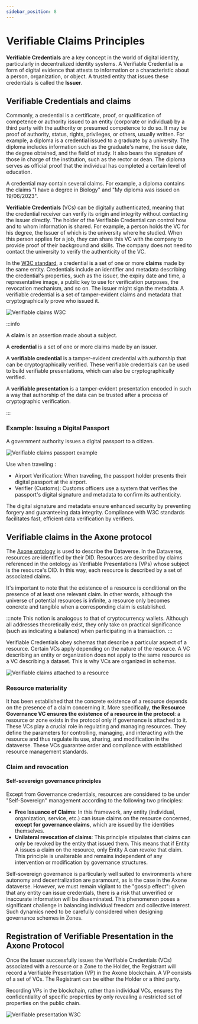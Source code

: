 ```yaml
---
sidebar_position: 8
---
```


# Verifiable Claims Principles

**Verifiable Credentials** are a key concept in the world of digital identity, particularly in decentralized identity systems. A Verifiable Credential is a form of digital evidence that attests to information or a characteristic about a person, organization, or object. A trusted entity that issues these credentials is called the **Issuer**.

## Verifiable Credentials and claims

Commonly, a credential is a certificate, proof, or qualification of competence or authority issued to an entity (corporate or individual) by a third party with the authority or presumed competence to do so. It may be proof of authority, status, rights, privileges, or others, usually written. For example, a diploma is a credential issued to a graduate by a university. The diploma includes information such as the graduate's name, the issue date, the degree obtained, and the field of study. It also bears the signature of those in charge of the institution, such as the rector or dean. The diploma serves as official proof that the individual has completed a certain level of education.

A credential may contain several claims. For example, a diploma contains the claims "I have a degree in Biology" and "My diploma was issued on 19/06/2023".

**Verifiable Credentials** (VCs) can be digitally authenticated, meaning that the credential receiver can verify its origin and integrity without contacting the issuer directly. The holder of the Verifiable Credential can control how and to whom information is shared. For example, a person holds the VC for his degree, the Issuer of which is the university where he studied. When this person applies for a job, they can share this VC with the company to provide proof of their background and skills. The company does not need to contact the university to verify the authenticity of the VC.

In the [W3C standard](https://www.w3.org/TR/vc-data-model/), a credential is a set of one or more **claims** made by the same entity. Credentials include an identifier and metadata describing the credential's properties, such as the issuer, the expiry date and time, a representative image, a public key to use for verification purposes, the revocation mechanism, and so on. The issuer might sign the metadata. A verifiable credential is a set of tamper-evident claims and metadata that cryptographically prove who issued it.

<div style={{ display: 'flex', justifyContent: 'center' }}>
  <img
    src="/img/content/academy/verifiable-claims-1.webp"
    alt="Verifiable claims W3C"
    style={{ maxHeight: '340px' }}
  ></img>
</div>

:::info

A **claim** is an assertion made about a subject.

A **credential** is a set of one or more claims made by an issuer.

A **verifiable credential** is a tamper-evident credential with authorship that can be cryptographically verified. These verifiable credentials can be used to build verifiable presentations, which can also be cryptographically verified.

A **verifiable presentation** is a tamper-evident presentation encoded in such a way that authorship of the data can be trusted after a process of cryptographic verification.

:::

### Example: Issuing a Digital Passport

A government authority issues a digital passport to a citizen.

<div style={{ display: 'flex', justifyContent: 'center' }}>
  <img
    src="/img/content/academy/verifiable-claims-2.webp"
    alt="Verifiable claims passport example"
    style={{ maxHeight: '650px' }}
  ></img>
</div>

Use when traveling :

- Airport Verification: When traveling, the passport holder presents their digital passport at the airport.
- Verifier (Customs): Customs officers use a system that verifies the passport's digital signature and metadata to confirm its authenticity.

The digital signature and metadata ensure enhanced security by preventing forgery and guaranteeing data integrity. Compliance with W3C standards facilitates fast, efficient data verification by verifiers.

## Verifiable claims in the Axone protocol

The [Axone ontology](https://docs.okp4.network/getting-started/introduction/resources#ontology-how-its-represented-semantic-description) is used to describe the Dataverse. In the Dataverse, resources are identified by their DID. Resources are described by claims referenced in the ontology as Verifiable Presentations (VPs) whose subject is the resource's DID. In this way, each resource is described by a set of associated claims.

It's important to note that the existence of a resource is conditional on the presence of at least one relevant claim. In other words, although the universe of potential resources is infinite, a resource only becomes concrete and tangible when a corresponding claim is established.

:::note
This notion is analogous to that of cryptocurrency wallets. Although all addresses theoretically exist, they only take on practical significance (such as indicating a balance) when participating in a transaction.
:::

Verifiable Credentials obey schemas that describe a particular aspect of a resource. Certain VCs apply depending on the nature of the resource. A VC describing an entity or organization does not apply to the same resource as a VC describing a dataset. This is why VCs are organized in schemas.

<div style={{ display: 'flex', justifyContent: 'center' }}>
  <img
    src="/img/content/academy/verifiable-claims-3.webp"
    alt="Verifiable claims attached to a resource"
    style={{ maxHeight: '400px' }}
  ></img>
</div>

### Resource materiality

It has been established that the concrete existence of a resource depends on the presence of a claim concerning it. More specifically, **the Resource Governance VC ensures the existence of a resource in the protocol**: a resource or zone exists in the protocol only if governance is attached to it.
These VCs play a crucial role in regulating and managing resources. They define the parameters for controlling, managing, and interacting with the resource and thus regulate its use, sharing, and modification in the dataverse. These VCs guarantee order and compliance with established resource management standards.

### Claim and revocation

#### Self-sovereign governance principles

Except from Governance credentials, resources are considered to be under "Self-Sovereign" management according to the following two principles:

- **Free Issuance of Claims**: In this framework, any entity (individual, organization, service, etc.) can issue claims on the resource concerned, **except for governance claims**, which are issued by the identities themselves.
- **Unilateral revocation of claims**: This principle stipulates that claims can only be revoked by the entity that issued them. This means that if Entity A issues a claim on the resource, only Entity A can revoke that claim. This principle is unalterable and remains independent of any intervention or modification by governance structures.

Self-sovereign governance is particularly well suited to environments where autonomy and decentralization are paramount, as is the case in the Axone dataverse. However, we must remain vigilant to the "gossip effect": given that any entity can issue credentials, there is a risk that unverified or inaccurate information will be disseminated. This phenomenon poses a significant challenge in balancing individual freedom and collective interest. Such dynamics need to be carefully considered when designing governance schemes in Zones.

## Registration of Verifiable Presentation in the Axone Protocol

Once the Issuer successfully issues the Verifiable Credentials (VCs) associated with a resource or a Zone to the Holder, the Registrant will record a Verifiable Presentation (VP) in the Axone blockchain. A VP consists of a set of VCs. The Registrant can be either the Holder or a third party.

Recording VPs in the blockchain, rather than individual VCs, ensures the confidentiality of specific properties by only revealing a restricted set of properties on the public chain.

<div style={{ display: 'flex', justifyContent: 'center' }}>
  <img
    src="/img/content/academy/verifiable-claims-4.webp"
    alt="Verifiable presentation W3C"
    style={{ maxHeight: '360px' }}
  ></img>
</div>
